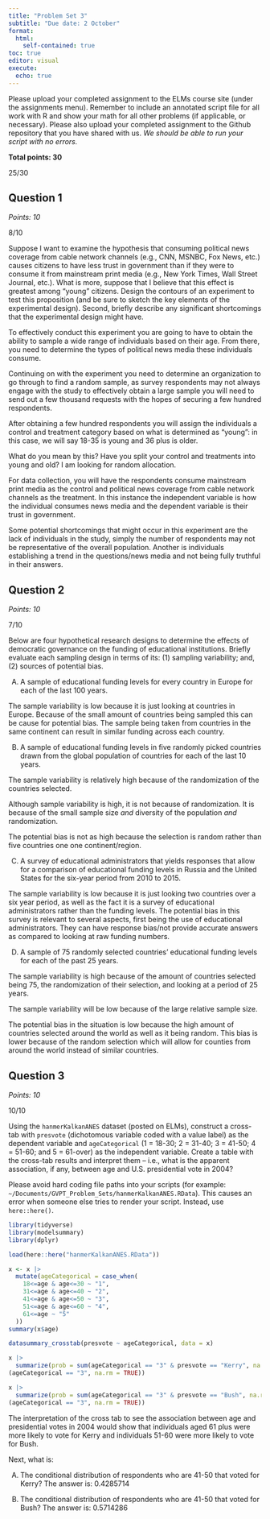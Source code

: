 ```yaml
---
title: "Problem Set 3"
subtitle: "Due date: 2 October"
format: 
  html:
    self-contained: true
toc: true
editor: visual
execute: 
  echo: true
---
```


Please upload your completed assignment to the ELMs course site (under the assignments menu). Remember to include an annotated script file for all work with R and show your math for all other problems (if applicable, or necessary). Please also upload your completed assignment to the Github repository that you have shared with us. *We should be able to run your script with no errors.*

**Total points: 30**

::: {.callout-tip title="HG comments"}
25/30
:::

## Question 1

*Points: 10*

::: {.callout-tip title="HG comments"}
8/10
:::

Suppose I want to examine the hypothesis that consuming political news coverage from cable network channels (e.g., CNN, MSNBC, Fox News, etc.) causes citizens to have less trust in government than if they were to consume it from mainstream print media (e.g., New York Times, Wall Street Journal, etc.). What is more, suppose that I believe that this effect is greatest among "young" citizens. Design the contours of an experiment to test this proposition (and be sure to sketch the key elements of the experimental design). Second, briefly describe any significant shortcomings that the experimental design might have.

To effectively conduct this experiment you are going to have to obtain the ability to sample a wide range of individuals based on their age. From there, you need to determine the types of political news media these individuals consume.

Continuing on with the experiment you need to determine an organization to go through to find a random sample, as survey respondents may not always engage with the study to effectively obtain a large sample you will need to send out a few thousand requests with the hopes of securing a few hundred respondents.

After obtaining a few hundred respondents you will assign the individuals a control and treatment category based on what is determined as "young": in this case, we will say 18-35 is young and 36 plus is older.

::: {.callout-tip title="HG comments"}
What do you mean by this? Have you split your control and treatments into young and old? I am looking for random allocation. 
:::

For data collection, you will have the respondents consume mainstream print media as the control and political news coverage from cable network channels as the treatment. In this instance the independent variable is how the individual consumes news media and the dependent variable is their trust in government.

Some potential shortcomings that might occur in this experiment are the lack of individuals in the study, simply the number of respondents may not be representative of the overall population. Another is individuals establishing a trend in the questions/news media and not being fully truthful in their answers.

## Question 2

*Points: 10*

::: {.callout-tip title="HG comments"}
7/10
:::

Below are four hypothetical research designs to determine the effects of democratic governance on the funding of educational institutions. Briefly evaluate each sampling design in terms of its: (1) sampling variability; and, (2) sources of potential bias.

A.  A sample of educational funding levels for every country in Europe for each of the last 100 years.

The sample variability is low because it is just looking at countries in Europe. Because of the small amount of countries being sampled this can be cause for potential bias. The sample being taken from countries in the same continent can result in similar funding across each country.

B.  A sample of educational funding levels in five randomly picked countries drawn from the global population of countries for each of the last 10 years.

The sample variability is relatively high because of the randomization of the countries selected. 

::: {.callout-tip title="HG comments"}
Although sample variability is high, it is not because of randomization. It is because of the small sample size *and* diversity of the population *and* randomization. 
:::

The potential bias is not as high because the selection is random rather than five countries one one continent/region.

C.  A survey of educational administrators that yields responses that allow for a comparison of educational funding levels in Russia and the United States for the six-year period from 2010 to 2015.

The sample variability is low because it is just looking two countries over a six year period, as well as the fact it is a survey of educational administrators rather than the funding levels. The potential bias in this survey is relevant to several aspects, first being the use of educational administrators. They can have response bias/not provide accurate answers as compared to looking at raw funding numbers.

D.  A sample of 75 randomly selected countries' educational funding levels for each of the past 25 years.

The sample variability is high because of the amount of countries selected being 75, the randomization of their selection, and looking at a period of 25 years. 

::: {.callout-tip title="HG comments"}
The sample variability will be low because of the large relative sample size. 
:::

The potential bias in the situation is low because the high amount of countries selected around the world as well as it being random. This bias is lower because of the random selection which will allow for counties from around the world instead of similar countries.

## Question 3

*Points: 10*

::: {.callout-tip title="HG comments"}
10/10  
:::

Using the `hanmerKalkanANES` dataset (posted on ELMs), construct a cross-tab with `presvote` (dichotomous variable coded with a value label) as the dependent variable and `ageCategorical` (1 = 18-30; 2 = 31-40; 3 = 41-50; 4 = 51-60; and 5 = 61-over) as the independent variable. Create a table with the cross-tab results and interpret them -- i.e., what is the apparent association, if any, between age and U.S. presidential vote in 2004?

::: {.callout-tip title="HG comments"}
Please avoid hard coding file paths into your scripts (for example: `~/Documents/GVPT_Problem_Sets/hanmerKalkanANES.RData`). This causes an error when someone else tries to render your script. Instead, use `here::here()`.  
:::

```r
library(tidyverse)
library(modelsummary)
library(dplyr)

load(here::here("hanmerKalkanANES.RData"))

x <- x |>
  mutate(ageCategorical = case_when(
    18<=age & age<=30 ~ "1",
    31<=age & age<=40 ~ "2",
    41<=age & age<=50 ~ "3",
    51<=age & age<=60 ~ "4",
    61<=age ~ "5"
  ))
summary(x$age)

datasummary_crosstab(presvote ~ ageCategorical, data = x)

x |>
  summarize(prob = sum(ageCategorical == "3" & presvote == "Kerry", na.rm = TRUE)/sum
(ageCategorical == "3", na.rm = TRUE))

x |>
  summarize(prob = sum(ageCategorical == "3" & presvote == "Bush", na.rm = TRUE)/sum
(ageCategorical == "3", na.rm = TRUE))
```

The interpretation of the cross tab to see the association between age and presidential votes in 2004 would show that individuals aged 61 plus were more likely to vote for Kerry and individuals 51-60 were more likely to vote for Bush.

Next, what is:

A.  The conditional distribution of respondents who are 41-50 that voted for Kerry? The answer is: 0.4285714

B.  The conditional distribution of respondents who are 41-50 that voted for Bush? The answer is: 0.5714286
